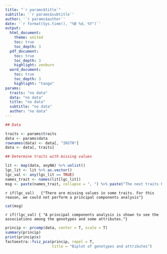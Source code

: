 ```yaml
---
title: "`r params$title`"
subtitle: '`r params$subtitle`'
author: '`r params$author`'
date: '`r format(Sys.time(), "%B %d, %Y")`'
output: 
  html_document:
    theme: united
    toc: true
    toc_depth: 3
  pdf_document:
    toc: true
    toc_depth: 3
    highlight: zenburn
  word_document:
    toc: true
    toc_depth: 3
    highlight: "tango"
params:
  traits: "no data"
  data: "no data"
  title: "no data"
  subtitle: "no data"
  author: "no data"
---
```


```r

## Data

traits <- params$traits
data <- params$data
rownames(data) <- data[, "INSTN"]
data <- data[, traits]

## Determine traits with missing values

lit <- map(data, anyNA) %>% unlist()
lgc_lit <- lit %>% as.vector()
lgc_val <- any(lgc_lit == TRUE)
names_trait <- names(lit[lgc_lit])
msg <- paste(names_trait, collapse = ", ") %>% paste("The next traits have missing values: ",., sep = "")
```

`r if(lgc_val)   {"There are missing values in some traits. For this reason, we could not perform a principal components analysis"}`
```r
cat(msg)
```

`r if(!lgc_val) { "A principal components analysis is shown to see the associations among the genotypes and some attributes."} `


```r
princip <- prcomp(data, center = T, scale = T)
summary(princip)
print(princip$x)
factoextra::fviz_pca(princip, repel = T,
                     title = "Biplot of genotypes and attributes")
```
